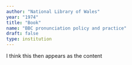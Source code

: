 ```yaml
---
author: "National Library of Wales"
year: "1974"
title: "Book"
name: "BBC pronunciation policy and practice"
draft: false
type: institution
---
```

I think this then appears as the content
